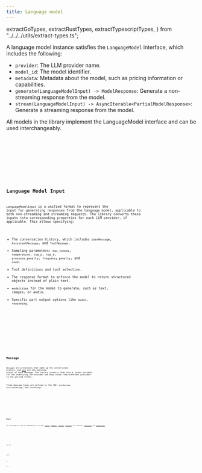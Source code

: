 ```yaml
---
title: Language model
---
```


  extractGoTypes,
  extractRustTypes,
  extractTypescriptTypes,
} from "../../../utils/extract-types.ts";

A language model instance satisfies the `LanguageModel` interface, which includes the following:

- `provider`: The LLM provider name.
- `model_id`: The model identifier.
- `metadata`: Metadata about the model, such as pricing information or capabilities.
- `generate(LanguageModelInput) -> ModelResponse`: Generate a non-streaming response from the model.
- `stream(LanguageModelInput) -> AsyncIterable<PartialModelResponse>`: Generate a streaming response from the model.

All models in the library implement the LanguageModel interface and can be used interchangeably.

<Tabs>
  <TabItem label="TypeScript">
    <Code code={jsGetModelCode} lang="typescript" title="get-model.ts" />
  </TabItem>
  <TabItem label="Rust">
    <Code code={rustGetModelCode} lang="rust" title="mod.rs" />
  </TabItem>
  <TabItem label="Go">
    <Code code={goGetModelCode} lang="go" title="model.go" />
  </TabItem>
</Tabs>

## Language Model Input

`LanguageModelInput` is a unified format to represent the input for generating responses from the language model, applicable to both non-streaming and streaming requests. The library converts these inputs into corresponding properties for each LLM provider, if applicable. This allows specifying:

- The conversation history, which includes `UserMessage`, `AssistantMessage`, and `ToolMessage`.
- Sampling parameters: `max_tokens`, `temperature`, `top_p`, `top_k`, `presence_penalty`, `frequency_penalty`, and `seed`.
- Tool definitions and tool selection.
- The response format to enforce the model to return structured objects instead of plain text.
- `modalities` for the model to generate, such as text, images, or audio.
- Specific part output options like `audio`, `reasoning`.

<Tabs>
  <TabItem label="TypeScript">
    <Code
      code={extractTypescriptTypes(["LanguageModelInput"])}
      lang="typescript"
      title="types.ts"
    />
  </TabItem>
  <TabItem label="Rust">
    <Code
      code={extractRustTypes(["LanguageModelInput"])}
      lang="rust"
      title="types.rs"
    />
  </TabItem>
  <TabItem label="Go">
    <Code
      code={extractGoTypes(["LanguageModelInput"])}
      lang="go"
      title="types.go"
    />
  </TabItem>
</Tabs>

## Message

`Message`s are primitives that make up the conversation history, and [`Part`](#part) are the building blocks of each message. The library converts them into a format suitable for the underlying LLM provider and maps those from different providers to the unified format.

Three message types are defined in the SDK: `UserMessage`, `AssistantMessage`, and `ToolMessage`.

<Tabs>
  <TabItem label="TypeScript">
    <Code
      code={extractTypescriptTypes(["Message", "UserMessage", "AssistantMessage", "ToolMessage"])}
      lang="typescript"
      title="types.ts"
    />
  </TabItem>
  <TabItem label="Rust">
    <Code
      code={extractRustTypes(["Message", "UserMessage", "AssistantMessage", "ToolMessage"])}
      lang="rust"
      title="types.rs"
    />
  </TabItem>
  <TabItem label="Go">
    <Code
      code={extractGoTypes(["Message", "UserMessage", "AssistantMessage", "ToolMessage"])}
      lang="go"
      title="types.go"
    />
  </TabItem>
</Tabs>

## Part

The following `Part` types are implemented in the SDK: [`TextPart`](#text-part), [`ImagePart`](#image-part), [`AudioPart`](#audio-part), [`SourcePart`](#source-part) (for citation), [`ToolCallPart`](#tool-call-part), and [`ToolResultPart`](#tool-result-part).

<Tabs>
  <TabItem label="TypeScript">
    <Code
      code={extractTypescriptTypes([
        "Part",
      ])}
      lang="typescript"
      title="types.ts"
    />
  </TabItem>
  <TabItem label="Rust">
    <Code
      code={extractRustTypes([
        "Part",
      ])}
      lang="rust"
      title="types.rs"
    />
  </TabItem>
  <TabItem label="Go">
    <Code
      code={extractGoTypes([
        "Part",
      ])}
      lang="go"
      title="types.go"
    />
  </TabItem>
</Tabs>

### Text Part

<Tabs>
  <TabItem label="TypeScript">
    <Code
      code={extractTypescriptTypes(["TextPart"])}
      lang="typescript"
      title="types.ts"
    />
  </TabItem>
  <TabItem label="Rust">
    <Code
      code={extractRustTypes(["TextPart"])}
      lang="rust"
      title="types.rs"
    />
  </TabItem>
  <TabItem label="Go">
    <Code
      code={extractGoTypes(["TextPart"])}
      lang="go"
      title="types.go"
    />
  </TabItem>
</Tabs>

### Image Part

<Tabs>
  <TabItem label="TypeScript">
    <Code
      code={extractTypescriptTypes(["ImagePart"])}
      lang="typescript"
      title="types.ts"
    />
  </TabItem>
  <TabItem label="Rust">
    <Code
      code={extractRustTypes(["ImagePart"])}
      lang="rust"
      title="types.rs"
    />
  </TabItem>
  <TabItem label="Go">
    <Code
      code={extractGoTypes(["ImagePart"])}
      lang="go"
      title="types.go"
    />
  </TabItem>
</Tabs>

### Audio Part

<Tabs>
  <TabItem label="TypeScript">
    <Code
      code={extractTypescriptTypes(["AudioPart", "AudioFormat"])}
      lang="typescript"
      title="types.ts"
    />
  </TabItem>
  <TabItem label="Rust">
    <Code
      code={extractRustTypes(["AudioPart", "AudioFormat"])}
      lang="rust"
      title="types.rs"
    />
  </TabItem>
  <TabItem label="Go">
    <Code
      code={extractGoTypes(["AudioPart", "AudioFormat"])}
      lang="go"
      title="types.go"
    />
  </TabItem>
</Tabs>

### Source Part

<Tabs>
  <TabItem label="TypeScript">
    <Code
      code={extractTypescriptTypes(["SourcePart"])}
      lang="typescript"
      title="types.ts"
    />
  </TabItem>
  <TabItem label="Rust">
    <Code
      code={extractRustTypes(["SourcePart"])}
      lang="rust"
      title="types.rs"
    />
  </TabItem>
  <TabItem label="Go">
    <Code
      code={extractGoTypes(["SourcePart"])}
      lang="go"
      title="types.go"
    />
  </TabItem>
</Tabs>

### Tool Call Part

<Aside>
  Tool calls are implemented as a `Part` instead of being a property of the
  `AssistantMessage`.
</Aside>

<Tabs>
  <TabItem label="TypeScript">
    <Code
      code={extractTypescriptTypes(["ToolCallPart"])}
      lang="typescript"
      title="types.ts"
    />
  </TabItem>
  <TabItem label="Rust">
    <Code
      code={extractRustTypes(["ToolCallPart"])}
      lang="rust"
      title="types.rs"
    />
  </TabItem>
  <TabItem label="Go">
    <Code
      code={extractGoTypes(["ToolCallPart"])}
      lang="go"
      title="types.go"
    />
  </TabItem>
</Tabs>

### Tool Result Part

<Aside>
  The `ToolResultPart` content is an array of `Part` instead of a string or an
  object. This enables non-text results to be returned for LLM providers that
  support them (e.g., Anthropic Function Calling supports images in tool
  results).
</Aside>

<Tabs>
  <TabItem label="TypeScript">
    <Code
      code={extractTypescriptTypes(["ToolResultPart"])}
      lang="typescript"
      title="types.ts"
    />
  </TabItem>
  <TabItem label="Rust">
    <Code
      code={extractRustTypes(["ToolResultPart"])}
      lang="rust"
      title="types.rs"
    />
  </TabItem>
  <TabItem label="Go">
    <Code
      code={extractGoTypes(["ToolResultPart"])}
      lang="go"
      title="types.go"
    />
  </TabItem>
</Tabs>

### Reasoning Part

<Tabs>
  <TabItem label="TypeScript">
    <Code
      code={extractTypescriptTypes(["ReasoningPart"])}
      lang="typescript"
      title="types.ts"
    />
  </TabItem>
  <TabItem label="Rust">
    <Code
      code={extractRustTypes(["ReasoningPart"])}
      lang="rust"
      title="types.rs"
    />
  </TabItem>
  <TabItem label="Go">
    <Code
      code={extractGoTypes(["ReasoningPart"])}
      lang="go"
      title="types.go"
    />
  </TabItem>
</Tabs>

## Citation

Certain parts include `Citation`s, which language models can use to cite `SourcePart` in their responses.

<Tabs>
  <TabItem label="TypeScript">
    <Code
      code={extractTypescriptTypes(["Citation"])}
      lang="typescript"
      title="types.ts"
    />
  </TabItem>
  <TabItem label="Rust">
    <Code
      code={extractRustTypes(["Citation"])}
      lang="rust"
      title="types.rs"
    />
  </TabItem>
  <TabItem label="Go">
    <Code
      code={extractGoTypes(["Citation"])}
      lang="go"
      title="types.go"
    />
  </TabItem>
</Tabs>

## Model Response

The response from the language model is represented as a `ModelResponse` that includes:

- `content`: An array of `Part` that represents the generated content, which usually comes from the `AssistantMessage`.
- `usage`: Token usage information, if available.
- `cost`: The estimated cost of the request, if the model's pricing information is provided.

<Tabs>
  <TabItem label="TypeScript">
    <Code
      code={extractTypescriptTypes(["ModelResponse", "ModelUsage", "ModelTokensDetails"])}
      lang="typescript"
      title="types.ts"
    />
  </TabItem>
  <TabItem label="Rust">
    <Code
      code={extractRustTypes(["ModelResponse", "ModelUsage", "ModelTokensDetails"])}
      lang="rust"
      title="types.rs"
    />
  </TabItem>
  <TabItem label="Go">
    <Code
      code={extractGoTypes(["ModelResponse", "ModelUsage", "ModelTokensDetails"])}
      lang="go"
      title="types.go"
    />
  </TabItem>
</Tabs>

For streaming calls, the response is represented as a series of `PartialModelResponse` objects that include:

- `delta`: A `PartDelta` and its index in the eventual `content` array.
- `usage`: Token usage information, if available.

<Tabs>
  <TabItem label="TypeScript">
    <Code
      code={extractTypescriptTypes(["ContentDelta", "PartialModelResponse"])}
      lang="typescript"
      title="types.ts"
    />
  </TabItem>
  <TabItem label="Rust">
    <Code
      code={extractRustTypes(["ContentDelta", "PartialModelResponse"])}
      lang="rust"
      title="types.rs"
    />
  </TabItem>
  <TabItem label="Go">
    <Code
      code={extractGoTypes(["ContentDelta", "PartialModelResponse"])}
      lang="go"
      title="types.go"
    />
  </TabItem>
</Tabs>

All SDKs provide the `StreamAccumulator` utility to help build the final `ModelResponse` from a stream of `PartialModelResponse`.
